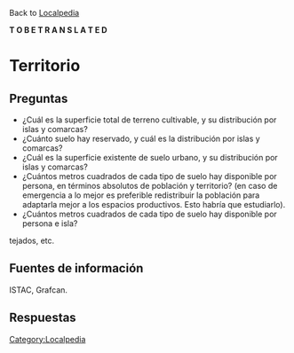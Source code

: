 Back to [[Localpedia]]

'''T O   B E   T R A N S L A T E D'''

= Territorio =

== Preguntas ==

* ¿Cuál es la superficie total de terreno cultivable, y su distribución por islas y comarcas?
* ¿Cuánto suelo hay reservado, y cuál es la distribución por islas y comarcas?
* ¿Cuál es la superficie existente de suelo urbano, y su distribución por islas y comarcas?
* ¿Cuántos metros cuadrados de cada tipo de suelo hay disponible por persona, en términos absolutos de población y territorio? (en caso de emergencia a lo mejor es preferible redistribuir la población para adaptarla mejor a los espacios productivos. Esto habría que estudiarlo).
* ¿Cuántos metros cuadrados de cada tipo de suelo hay disponible por persona e isla?

tejados, etc.

== Fuentes de información ==

ISTAC, Grafcan.

== Respuestas ==

[[Category:Localpedia]]